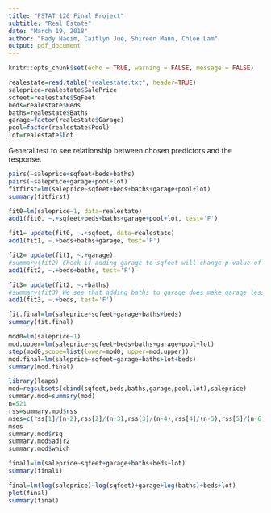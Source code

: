 ```yaml
---
title: "PSTAT 126 Final Project"
subtitle: "Real Estate"
date: "March 19, 2018"
author: "Fady Naeim, Caitlyn Jue, Shireen Mann, Chloe Lam"
output: pdf_document
---
```

\pagebreak

```r
knitr::opts_chunk$set(echo = TRUE, warning = FALSE, message = FALSE)
```

```r
realestate=read.table("realestate.txt", header=TRUE)
saleprice=realestate$SalePrice
sqfeet=realestate$SqFeet
beds=realestate$Beds
baths=realestate$Baths
garage=factor(realestate$Garage)
pool=factor(realestate$Pool)
lot=realestate$Lot
```

General test to see relationship between chosen predictors and the response.
```r
pairs(~saleprice+sqfeet+beds+baths)
pairs(~saleprice+garage+pool+lot)
fitfirst=lm(saleprice~sqfeet+beds+baths+garage+pool+lot)
summary(fitfirst)
```
```r
fit0=lm(saleprice~1, data=realestate)
add1(fit0, ~.+sqfeet+beds+baths+garage+pool+lot, test='F')

fit1= update(fit0, ~.+sqfeet, data=realestate)
add1(fit1, ~.+beds+baths+garage, test='F')

fit2= update(fit1, ~.+garage)
#summary(fit2) Check if adding garage to sqfeet will change p-value of sqfeet
add1(fit2, ~.+beds+baths, test='F')

fit3= update(fit2, ~.+baths)
#summary(fit3) We see that adding baths to garage does make garage less significant but it is still signficant under alpha level of 0.05
add1(fit3, ~.+beds, test='F')

fit.final=lm(saleprice~sqfeet+garage+baths+beds)
summary(fit.final)
```

```r
mod0=lm(saleprice~1)
mod.upper=lm(saleprice~sqfeet+beds+baths+garage+pool+lot)
step(mod0,scope=list(lower=mod0, upper=mod.upper))
mod.final=lm(saleprice~sqfeet+garage+baths+lot+beds)
summary(mod.final)
```

```r
library(leaps)
mod=regsubsets(cbind(sqfeet,beds,baths,garage,pool,lot),saleprice)
summary.mod=summary(mod)
n=521
rss=summary.mod$rss
mses=c(rss[1]/(n-2),rss[2]/(n-3),rss[3]/(n-4),rss[4]/(n-5),rss[5]/(n-6))
mses
summary.mod$rsq
summary.mod$adjr2
summary.mod$which
```

```r
final1=lm(saleprice~sqfeet+garage+baths+beds+lot)
summary(final1)
```

```r
final=lm(log(saleprice)~log(sqfeet)+garage+log(baths)+beds+lot)
plot(final)
summary(final)
```

